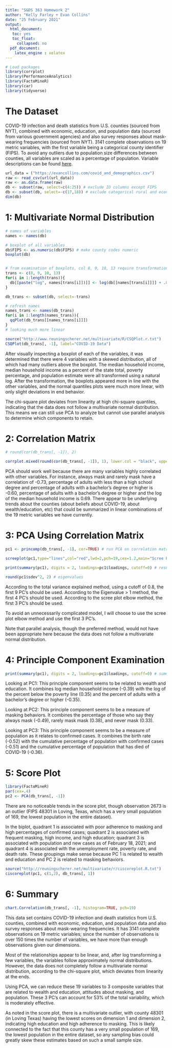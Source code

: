 ```yaml
---
title: "S&DS 363 Homework 2"
author: "Kelly Farley + Evan Collins"
date: "25 February 2021"
output:
  html_document:
   toc: yes
   toc_float:
     collapsed: no
  pdf_document:
    latex_engine : xelatex
---
```


```r
# Load packages
library(corrplot)
library(PerformanceAnalytics)
library(FactoMineR)
library(car)
library(tidyverse)
```

# The Dataset

COVID-19 infection and death statistics from U.S. counties (sourced from NYT), combined with economic, education, and population data (sourced from various government agencies) and also survey responses about mask-wearing frequencies (sourced from NYT). 3141 complete observations on 19 metric variables, with the first variable being a categorical county identifier (FIPS). To avoid any outliers due to population size differences between counties, all variables are scaled as a percentage of population. Variable descriptions can be found [here](http://evancollins.com/variable_descriptions.html).

```r
url_data = ("https://evancollins.com/covid_and_demographics.csv")
raw <- read_csv(url(url_data))
raw <- as.data.frame(raw)
db <- subset(raw, select=c(4:25)) # exclude ID columns except FIPS
db <- subset(db, select=-c(17,18)) # exclude categorical rural and economic codes
dim(db)
```

# 1: Multivariate Normal Distribution

```r
# names of variables
names <- names(db)

# boxplot of all variables
db$FIPS <- as.numeric(db$FIPS) # make county codes numeric
boxplot(db)


# from examination of boxplots, col 8, 9, 10, 13 require transformation
trans <- c(8, 9, 10, 13)
for(i in 1:length(trans)){
  db[[paste("log", names[trans[i]])]] <- log(db[[names[trans[i]]]] + .01)
}

db_trans <- subset(db, select=-trans)

# refresh names
names_trans <- names(db_trans)
for(i in 1:length(names_trans)){
  qqPlot(db_trans[[names_trans[i]]])
}
# looking much more linear
```

```r
source("http://www.reuningscherer.net/multivariate/R/CSQPlot.r.txt")
CSQPlot(db_trans[, -1], label="COVID-19 Data")
```

After visually inspecting a boxplot of each of the variables, it was determined that there were 4 variables with a skewed distribution, all of which had many outliers above the boxplot. The median household income, median household income as a percent of the state total, poverty percentage, and population estimate were all transformed using a natural log. After the transformation, the boxplots appeared more in line with the other variables, and the normal quantiles plots were much more linear, with only slight deviations in end behavior.

The chi-square plot deviates from linearity at high chi-square quantiles, indicating that the data does not follow a multivariate normal distribution. This means we can still use PCA to analyze but cannot use parallel analysis to determine which components to retain.


# 2: Correlation Matrix

```r
# round(cor(db_trans[, -1]), 2)

corrplot.mixed(round(cor(db_trans[, -1]), 1), lower.col = "black", upper = "ellipse", tl.col = "black", number.cex = .3, order = "hclust", tl.pos = "lt", tl.cex = .25)
```

PCA should work well because there are many variables highly correlated with other variables. For instance, always mask and rarely mask have a correlation of -0.73, percentage of adults with less than a high school degree and percentage of adults with a bachelor’s degree or higher is -0.60, percentage of adults with a bachelor’s degree or higher and the log of the median household income is 0.69. There appear to be underlying trends about the counties (about beliefs about COVID-19, about wealth/education, etc) that could be summarized in linear combinations of the 19 metric variables we have currently.

# 3: PCA Using Correlation Matrix

```r
pc1 <- princomp(db_trans[, -1], cor=TRUE) # run PCA on correlation matrix

screeplot(pc1,type="lines",col="red",lwd=2,pch=19,cex=1.2,main="Scree Plot of Transformed COVID-19 Data") # screeplot
```

```r
print(summary(pc1), digits = 2, loadings=pc1$loadings, cutoff=0) # results

round(pc1$sdev^2, 2) # eigenvalues
```

According to the total variance explained method, using a cutoff of 0.8, the first 9 PC's should be used. According to the Eigenvalue > 1 method, the first 4 PC's should be used. According to the scree plot elbow method, the first 3 PC's should be used.

To avoid an unnecessarily complicated model, I will choose to use the scree plot elbow method and use the first 3 PC's.

Note that parallel analysis, though the preferred method, would not have been appropriate here because the data does not follow a multivariate normal distribution.

# 4: Principle Component Examination

```r
print(summary(pc1), digits = 2, loadings=pc1$loadings, cutoff=0) # summary
```

Looking at PC1: This principle component seems to be related to wealth and education. It combines log median household income (-0.39) with the log of the percent below the poverty line (0.35) and the percent of adults with a bachelor's degree or higher (-0.35).

Looking at PC2: This principle component seems to be a measure of masking behaviors. It combines the percentage of those who say they always mask (-0.49), rarely mask mask (0.38), and never mask (0.33).

Looking at PC3: This principle component seems to be a measure of population as it relates to confirmed cases. It combines the birth rate (-0.52) with the cumulative percentage of population with confirmed cases (-0.51) and the cumulative percentage of population that has died of COVID-19 (-0.36).

# 5: Score Plot

```r
library(FactoMineR)
par(cex=.4)
pc2 <- PCA(db_trans[, -1])
```

There are no noticeable trends in the score plot, though observation 2673 is an outlier (FIPS 48301 in Loving, Texas, which has a very small population of 169, the lowest population in the entire dataset).

In the biplot, quadrant 1 is associated with poor adherence to masking and high percentages of confirmed cases; quadrant 2 is associated with frequent masking, high income, and high education; quadrant 3 is associated with population and new cases as of February 18, 2021; and quadrant 4 is associated with the unemployment rate, poverty rate, and death rate. These groupings make sense because PC 1 is related to wealth and education and PC 2 is related to masking behaviors.

```r
source("http://reuningscherer.net/multivariate/r/ciscoreplot.R.txt")
ciscoreplot(pc1, c(1,2), db_trans[, 1])
```

# 6: Summary

```r
chart.Correlation(db_trans[, -1], histogram=TRUE, pch=19)
```

This data set contains COVID-19 infection and death statistics from U.S. counties, combined with economic, education, and population data and also survey responses about mask-wearing frequencies. It has 3141 complete observations on 19 metric variables; since the number of observations is over 150 times the number of variables, we have more than enough observations given our dimensions.

Most of the relationships appear to be linear, and, after log transforming a few variables, the variables follow approximately normal distributions. However, the data does not completely follow a multivariate normal distribution, according to the chi-square plot, which deviates from linearity at the ends.

Using PCA, we can reduce these 19 variables to 3 composite variables that are related to wealth and education, attitudes about masking, and population. These 3 PC's can account for 53% of the total variability, which is moderately effective.

As noted in the score plot, there is a multivariate outlier, with county 48301 (in Loving Texas) having the lowest scores on dimension 1 and dimension 2, indicating high education and high adherence to masking. This is likely connected to the fact that this county has a very small population of 169, the lowest population in the entire dataset, so any sampling bias could greatly skew these estimates based on such a small sample size.